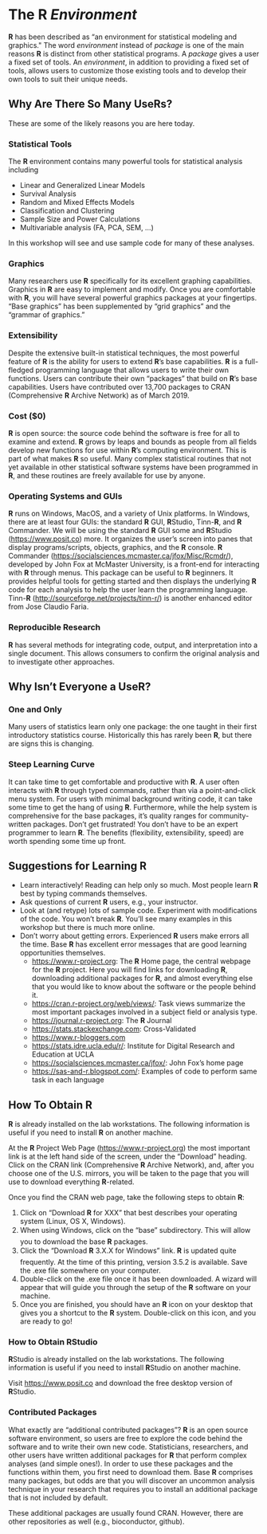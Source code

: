 # The **[R]{.sans-serif}** *Environment*

**[R]{.sans-serif}** has been described as "an environment for statistical
modeling and graphics.\" The word *environment* instead of *package* is one of
the main reasons **[R]{.sans-serif}** is distinct from other statistical
programs. A *package* gives a user a fixed set of tools. An *environment*, in
addition to providing a fixed set of tools, allows users to customize those
existing tools and to develop their own tools to suit their unique needs.

## Why Are There So Many Use**[R]{.sans-serif}**s?

These are some of the likely reasons you are here today.

### Statistical Tools

The **[R]{.sans-serif}** environment contains many powerful tools for
statistical analysis including

-   Linear and Generalized Linear Models
-   Survival Analysis
-   Random and Mixed Effects Models
-   Classification and Clustering
-   Sample Size and Power Calculations
-   Multivariable analysis (FA, PCA, SEM, ...)

In this workshop will see and use sample code for many of these analyses.

### Graphics

Many researchers use **[R]{.sans-serif}** specifically for its excellent
graphing capabilities. Graphics in **[R]{.sans-serif}** are easy to implement
and modify. Once you are comfortable with **[R]{.sans-serif}**, you will have
several powerful graphics packages at your fingertips. "Base graphics" has been
supplemented by "grid graphics" and the "grammar of graphics."

### Extensibility

Despite the extensive built-in statistical techniques, the most powerful feature
of **[R]{.sans-serif}** is the ability for users to extend
**[R]{.sans-serif}**'s base capabilities. **[R]{.sans-serif}** is a full-fledged
programming language that allows users to write their own functions. Users can
contribute their own "packages" that build on **[R]{.sans-serif}**'s base
capabilities. Users have contributed over 13,700 packages to CRAN (Comprehensive
**[R]{.sans-serif}** Archive Network) as of March 2019.

### Cost (\$0)

**[R]{.sans-serif}** is open source: the source code behind the software is free
for all to examine and extend. **[R]{.sans-serif}** grows by leaps and bounds as
people from all fields develop new functions for use within
**[R]{.sans-serif}**'s computing environment. This is part of what makes
**[R]{.sans-serif}** so useful. Many complex statistical routines that not yet
available in other statistical software systems have been programmed in
**[R]{.sans-serif}**, and these routines are freely available for use by anyone.

### Operating Systems and GUIs

**[R]{.sans-serif}** runs on Windows, MacOS, and a variety of Unix platforms. In
Windows, there are at least four GUIs: the standard **[R]{.sans-serif}** GUI,
**[R]{.sans-serif}**Studio, Tinn-**[R]{.sans-serif}**, and **[R]{.sans-serif}**
Commander. We will be using the standard **[R]{.sans-serif}** GUI some and
**[R]{.sans-serif}**Studio (<https://www.posit.co>) more. It organizes the
user's screen into panes that display programs/scripts, objects, graphics, and
the **[R]{.sans-serif}** console. **[R]{.sans-serif}** Commander
(<https://socialsciences.mcmaster.ca/jfox/Misc/Rcmdr/>), developed by John Fox
at McMaster University, is a front-end for interacting with **[R]{.sans-serif}**
through menus. This package can be useful to **[R]{.sans-serif}** beginners. It
provides helpful tools for getting started and then displays the underlying
**[R]{.sans-serif}** code for each analysis to help the user learn the
programming language. Tinn-**[R]{.sans-serif}**
(<http://sourceforge.net/projects/tinn-r/>) is another enhanced editor from Jose
Claudio Faria.

### Reproducible Research

**[R]{.sans-serif}** has several methods for integrating code, output, and
interpretation into a single document. This allows consumers to confirm the
original analysis and to investigate other approaches.

## Why Isn't Everyone a Use**[R]{.sans-serif}**?

### One and Only

Many users of statistics learn only one package: the one taught in their first
introductory statistics course. Historically this has rarely been
**[R]{.sans-serif}**, but there are signs this is changing.

### Steep Learning Curve

It can take time to get comfortable and productive with **[R]{.sans-serif}**. A
user often interacts with **[R]{.sans-serif}** through typed commands, rather
than via a point-and-click menu system. For users with minimal background
writing code, it can take some time to get the hang of using
**[R]{.sans-serif}**. Furthermore, while the help system is comprehensive for
the base packages, it's quality ranges for community-written packages. Don't get
frustrated! You don't have to be an expert programmer to learn
**[R]{.sans-serif}**. The benefits (flexibility, extensibility, speed) are worth
spending some time up front.

## Suggestions for Learning **[R]{.sans-serif}**

-   Learn interactively! Reading can help only so much. Most people learn
    **[R]{.sans-serif}** best by typing commands themselves.
-   Ask questions of current **[R]{.sans-serif}** users, e.g., your instructor.
-   Look at (and retype) lots of sample code. Experiment with modifications of
    the code. You won't break **[R]{.sans-serif}**. You'll see many examples in
    this workshop but there is much more online.
-   Don't worry about getting errors. Experienced **[R]{.sans-serif}** users
    make errors all the time. Base **[R]{.sans-serif}** has excellent error
    messages that are good learning opportunities themselves.
    -   <https://www.r-project.org>: The **[R]{.sans-serif}** Home page, the
        central webpage for the **[R]{.sans-serif}** project. Here you will find
        links for downloading **[R]{.sans-serif}**, downloading additional
        packages for **[R]{.sans-serif}**, and almost everything else that you
        would like to know about the software or the people behind it.
    -   <https://cran.r-project.org/web/views/>: Task views summarize the most
        important packages involved in a subject field or analysis type.
    -   <https://journal.r-project.org>: The **[R]{.sans-serif}** Journal
    -   <https://stats.stackexchange.com>: Cross-Validated
    -   <https://www.r-bloggers.com>
    -   <https://stats.idre.ucla.edu/r/>: Institute for Digital Research and
        Education at UCLA
    -   <https://socialsciences.mcmaster.ca/jfox/>: John Fox's home page
    -   <https://sas-and-r.blogspot.com/>: Examples of code to perform same task
        in each language

## How To Obtain **[R]{.sans-serif}**

**[R]{.sans-serif}** is already installed on the lab workstations. The following
information is useful if you need to install **[R]{.sans-serif}** on another
machine.

At the **[R]{.sans-serif}** Project Web Page (<https://www.r-project.org>) the
most important link is at the left hand side of the screen, under the "Download"
heading. Click on the CRAN link (Comprehensive **[R]{.sans-serif}** Archive
Network), and, after you choose one of the U.S. mirrors, you will be taken to
the page that you will use to download everything **[R]{.sans-serif}**-related.

Once you find the CRAN web page, take the following steps to obtain
**[R]{.sans-serif}**:

1.  Click on "Download **[R]{.sans-serif}** for XXX" that best describes your
    operating system (Linux, OS X, Windows).
2.  When using Windows, click on the "base" subdirectory. This will allow
    you to download the base **[R]{.sans-serif}** packages.
3.  Click the "Download **[R]{.sans-serif}** 3.X.X for Windows" link.
    **[R]{.sans-serif}** is updated quite frequently. At the time of this
    printing, version 3.5.2 is available. Save the .exe file somewhere on your
    computer.
4.  Double-click on the .exe file once it has been downloaded. A wizard will
    appear that will guide you through the setup of the **[R]{.sans-serif}**
    software on your machine.
5.  Once you are finished, you should have an **[R]{.sans-serif}** icon on your
    desktop that gives you a shortcut to the **[R]{.sans-serif}** system.
    Double-click on this icon, and you are ready to go!

### How to Obtain RStudio

**[R]{.sans-serif}**Studio is already installed on the lab workstations. The
following information is useful if you need to install
**[R]{.sans-serif}**Studio on another machine.

Visit <https://www.posit.co> and download the free desktop version of
**[R]{.sans-serif}**Studio.

### Contributed Packages

What exactly are "additional contributed packages"? **[R]{.sans-serif}** is an
open source software environment, so users are free to explore the code behind
the software and to write their own new code. Statisticians, researchers, and
other users have written additional packages for **[R]{.sans-serif}** that
perform complex analyses (and simple ones!). In order to use these packages and
the functions within them, you first need to download them. Base
**[R]{.sans-serif}** comprises many packages, but odds are that you will
discover an uncommon analysis technique in your research that requires you to
install an additional package that is not included by default.

These additional packages are usually found CRAN. However, there are other
repositories as well (e.g., bioconductor, github).
